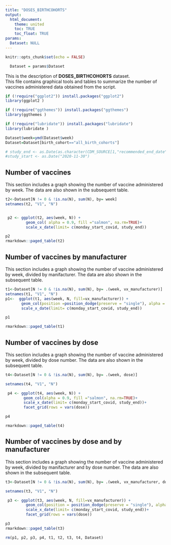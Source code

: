 ```yaml
---
title: "DOSES_BIRTHCOHORTS"
output: 
  html_document:
    theme: united
    toc: TRUE
    toc_float: TRUE
params:
  Dataset: NULL
---
```


```r
knitr::opts_chunk$set(echo = FALSE)
```

```r
  Dataset = params$Dataset
```

This is the description of **DOSES_BIRTHCOHORTS** dataset.
<br>
This file contains graphical tools and tables to summarize the number of vaccines administered data obtained from the script. 

```r
if (!require("ggplot2")) install.packages("ggplot2")
library(ggplot2 )

if (!require("ggthemes")) install.packages("ggthemes")
library(ggthemes )

if (!require("lubridate")) install.packages("lubridate")
library(lubridate )

Dataset$week=ymd(Dataset$week)
Dataset=Dataset[birth_cohort=="all_birth_cohorts"]

# study_end <- as.Date(as.character(CDM_SOURCE[1,"recommended_end_date"]), date_format)
#study_start <- as.Date("2020-11-30")


```

## Number of vaccines

This section includes a graph showing the number of vaccine administered by week. 
The data are also shown in the subsequent table. 

```r
t2<-Dataset[N != 0 & !is.na(N), sum(N), by= week]
setnames(t2, "V1", "N")


 p2 <- ggplot(t2, aes(week, N)) +   
         geom_col( alpha = 0.9, fill ="salmon", na.rm=TRUE)+
         scale_x_date(limit= c(monday_start_covid, study_end))

p2
rmarkdown::paged_table(t2)
```

## Number of vaccines by manufacturer

This section includes a graph showing the number of vaccine administered by week, divided by manifacturer. 
The data are also shown in the subsequent table. 

```r
t1<-Dataset[N != 0 & !is.na(N), sum(N), by= .(week, vx_manufacturer)]
setnames(t1, "V1", "N")
p1<-  ggplot(t1, aes(week, N, fill=vx_manufacturer)) +   
       geom_col(position =position_dodge(preserve = "single"), alpha = 0.9, na.rm=TRUE)+
       scale_x_date(limit= c(monday_start_covid, study_end))

p1

rmarkdown::paged_table(t1)
```


## Number of vaccines by dose

This section includes a graph showing the number of vaccine administered by week, divided by dose number. 
The data are also shown in the subsequent table.

```r

t4<-Dataset[N != 0 & !is.na(N), sum(N), by= .(week, dose)]

setnames(t4, "V1", "N")

 p4 <- ggplot(t4, aes(week, N)) +   
        geom_col(alpha = 0.9, fill ="salmon", na.rm=TRUE)+
        scale_x_date(limit= c(monday_start_covid, study_end))+
        facet_grid(rows = vars(dose))

p4

rmarkdown::paged_table(t4)

```

## Number of vaccines by dose and by manufacturer

This section includes a graph showing the number of vaccine administered by week, divided by manifacturer and by dose number. 
The data are also shown in the subsequent table.

```r
 
t3<-Dataset[N != 0 & !is.na(N), sum(N), by= .(week, vx_manufacturer, dose)]

setnames(t3, "V1", "N")

 p3 <- ggplot(t3, aes(week, N, fill=vx_manufacturer)) +   
         geom_col(position = position_dodge(preserve = "single"), alpha = 0.9, na.rm=TRUE)+
         scale_x_date(limit= c(monday_start_covid, study_end))+
         facet_grid(rows = vars(dose))

p3
rmarkdown::paged_table(t3)
```

```r
rm(p1, p2, p3, p4, t1, t2, t3, t4, Dataset)

```